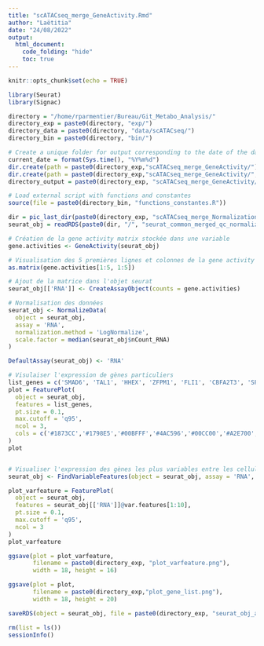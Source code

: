 ```yaml
---
title: "scATACseq_merge_GeneActivity.Rmd"
author: "Laëtitia"
date: "24/08/2022"
output:
  html_document:
    code_folding: "hide"
    toc: true
---
```


```r

knitr::opts_chunk$set(echo = TRUE)

```

```r

library(Seurat)
library(Signac)

```

```r

directory = "/home/rparmentier/Bureau/Git_Metabo_Analysis/"
directory_exp = paste0(directory, "exp/")
directory_data = paste0(directory, "data/scATACseq/")
directory_bin = paste0(directory, "bin/")

# Create a unique folder for output corresponding to the date of the day
current_date = format(Sys.time(), "%Y%m%d")
dir.create(path = paste0(directory_exp,"scATACseq_merge_GeneActivity/"))
dir.create(path = paste0(directory_exp,"scATACseq_merge_GeneActivity/", current_date))
directory_output = paste0(directory_exp, "scATACseq_merge_GeneActivity/", current_date, "/")

# Load external script with functions and constantes 
source(file = paste0(directory_bin, "functions_constantes.R"))

```

```r

dir = pic_last_dir(paste0(directory_exp, "scATACseq_merge_NormalizationReduction/"))
seurat_obj = readRDS(paste0(dir, "/", "seurat_common_merged_qc_normalized_reduced.rds"))

```

```r

# Création de la gene activity matrix stockée dans une variable
gene.activities <- GeneActivity(seurat_obj)

# Visualisation des 5 premières lignes et colonnes de la gene activity matrix
as.matrix(gene.activities[1:5, 1:5])

# Ajout de la matrice dans l'objet seurat
seurat_obj[['RNA']] <- CreateAssayObject(counts = gene.activities)

# Normalisation des données
seurat_obj <- NormalizeData(
  object = seurat_obj,
  assay = 'RNA',
  normalization.method = 'LogNormalize',
  scale.factor = median(seurat_obj$nCount_RNA)
)

```

```r


DefaultAssay(seurat_obj) <- 'RNA'

# Visulaiser l'expression de gènes particuliers
list_genes = c('SMAD6', 'TAL1', 'HHEX', 'ZFPM1', 'FLI1', 'CBFA2T3', 'SPI1', 'ERG')
plot = FeaturePlot(
  object = seurat_obj,
  features = list_genes,
  pt.size = 0.1,
  max.cutoff = 'q95',
  ncol = 3,
  cols = c('#1873CC','#1798E5','#00BFFF','#4AC596','#00CC00','#A2E700','#FFFF00','#FFD200','#FFA500')
)
plot


# Visualiser l'expression des gènes les plus variables entre les cellules
seurat_obj <- FindVariableFeatures(object = seurat_obj, assay = 'RNA', nfeatures = 100)

plot_varfeature = FeaturePlot(
  object = seurat_obj,
  features = seurat_obj[['RNA']]@var.features[1:10],
  pt.size = 0.1,
  max.cutoff = 'q95',
  ncol = 3
)
plot_varfeature

```

```r

ggsave(plot = plot_varfeature, 
       filename = paste0(directory_exp, "plot_varfeature.png"), 
       width = 18, height = 16)

ggsave(plot = plot, 
       filename = paste0(directory_exp,"plot_gene_list.png"), 
       width = 18, height = 20)

saveRDS(object = seurat_obj, file = paste0(directory_exp, "seurat_obj_annot_qc_normalize_geneact.rds"))

```

```r

rm(list = ls())
sessionInfo()

```
